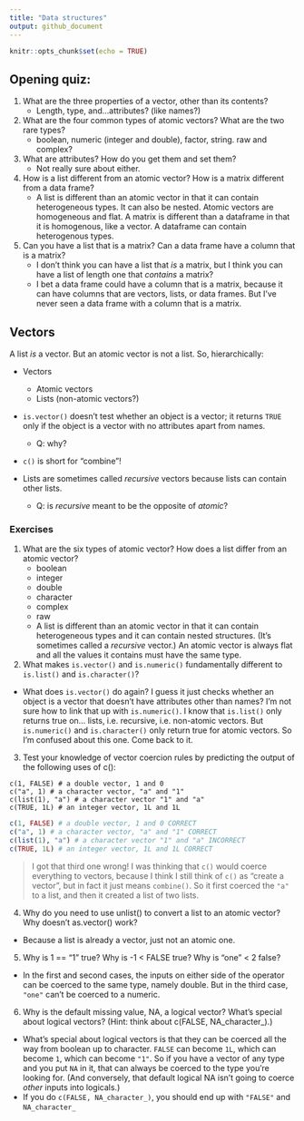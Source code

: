 ```yaml
---
title: "Data structures"
output: github_document
---
```


```r
knitr::opts_chunk$set(echo = TRUE)
```

## Opening quiz:

1. What are the three properties of a vector, other than its contents?
	* Length, type, and...attributes? (like names?)
2. What are the four common types of atomic vectors? What are the two rare types?
	* boolean, numeric (integer and double), factor, string. raw and complex?
3. What are attributes? How do you get them and set them?
	* Not really sure about either.
4. How is a list different from an atomic vector? How is a matrix different from a data frame?
	* A list is different than an atomic vector in that it can contain heterogeneous types. It can also be nested. Atomic vectors are homogeneous and flat. A matrix is different than a dataframe in that it is homogenous, like a vector. A dataframe can contain heterogenous types.
5. Can you have a list that is a matrix? Can a data frame have a column that is a matrix?
	* I don't think you can have a list that *is* a matrix, but I think you can have a list of length one that *contains* a matrix?
	* I bet a data frame could have a column that is a matrix, because it can have columns that are vectors, lists, or data frames. But I've never seen a data frame with a column that is a matrix.

## Vectors

A list *is* a vector. But an atomic vector is not a list. So, hierarchically:

* Vectors
	* Atomic vectors
	* Lists (non-atomic vectors?)

* `is.vector()` doesn't test whether an object is a vector; it returns `TRUE` only if the object is a vector with no attributes apart from names. 
	* Q: why?
* `c()` is short for "combine"!

* Lists are sometimes called *recursive* vectors because lists can contain other lists.
	* Q: is *recursive* meant to be the opposite of *atomic*?

### Exercises

1. What are the six types of atomic vector? How does a list differ from an atomic vector?
	* boolean
	* integer
	* double
	* character
	* complex
	* raw
	* A list is different than an atomic vector in that it can contain heterogeneous types and it can contain nested structures. (It's sometimes called a *recursive* vector.) An atomic vector is always flat and all the values it contains must have the same type. 

2. What makes `is.vector()` and `is.numeric()` fundamentally different to `is.list()` and `is.character()`?
  * What does `is.vector()` do again? I guess it just checks whether an object is a vector that doesn't have attributes other than names? I'm not sure how to link that up with `is.numeric()`. I know that `is.list()` only returns true on... lists, i.e. recursive, i.e. non-atomic vectors. But `is.numeric()` and `is.character()` only return true for atomic vectors. So I'm confused about this one. Come back to it.

3. Test your knowledge of vector coercion rules by predicting the output of the following uses of c():

```
c(1, FALSE) # a double vector, 1 and 0
c("a", 1) # a character vector, "a" and "1"
c(list(1), "a") # a character vector "1" and "a"
c(TRUE, 1L) # an integer vector, 1L and 1L
```

```r
c(1, FALSE) # a double vector, 1 and 0 CORRECT
c("a", 1) # a character vector, "a" and "1" CORRECT
c(list(1), "a") # a character vector "1" and "a" INCORRECT
c(TRUE, 1L) # an integer vector, 1L and 1L CORRECT
```

> I got that third one wrong! I was thinking that `c()` would coerce everything to vectors, because I think I still think of `c()` as "create a vector", but in fact it just means `combine()`. So it first coerced the `"a"` to a list, and then it created a list of two lists.

4. Why do you need to use unlist() to convert a list to an atomic vector? Why doesn’t as.vector() work?
  * Because a list is already a vector, just not an atomic one.

5. Why is 1 == "1" true? Why is -1 < FALSE true? Why is "one" < 2 false?
  * In the first and second cases, the inputs on either side of the operator can be coerced to the same type, namely double. But in the third case, `"one"` can't be coerced to a numeric.

6. Why is the default missing value, NA, a logical vector? What’s special about logical vectors? (Hint: think about c(FALSE, NA_character_).)
  * What's special about logical vectors is that they can be coerced all the way from boolean up to character. `FALSE` can become `1L`, which can become `1`, which can become `"1"`. So if you have a vector of any type and you put `NA` in it, that can always be coerced to the type you're looking for. (And conversely, that default logical NA isn't going to coerce *other* inputs into logicals.)
  * If you do `c(FALSE, NA_character_)`, you should end up with `"FALSE"` and `NA_character_`

